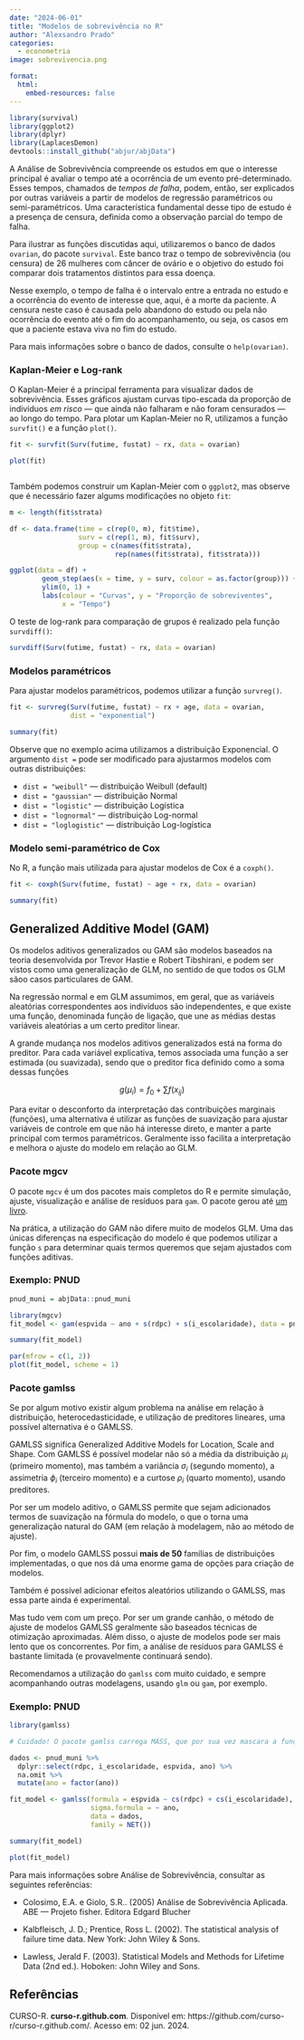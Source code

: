 ```yaml
---
date: "2024-06-01"                                    
title: "Modelos de sobrevivência no R" 
author: "Alexsandro Prado"                            
categories:                                           
  - econometria
image: sobrevivencia.png

format:
  html:
    embed-resources: false
---
```


```r
library(survival)
library(ggplot2)
library(dplyr)
library(LaplacesDemon)
devtools::install_github("abjur/abjData")
```

A Análise de Sobrevivência compreende os estudos em que o interesse principal é avaliar o tempo até a ocorrência de um evento pré-determinado. Esses tempos, chamados de *tempos de falha*, podem, então, ser explicados por outras variáveis a partir de modelos de regressão paramétricos ou semi-paramétricos. Uma característica fundamental desse tipo de estudo é a presença de censura, definida como a observação parcial do tempo de falha.

Para ilustrar as funções discutidas aqui, utilizaremos o banco de dados `ovarian`, do pacote `survival`. Este banco traz o tempo de sobrevivência (ou censura) de 26 mulheres com câncer de ovário e o objetivo do estudo foi comparar dois tratamentos distintos para essa doença.

Nesse exemplo, o tempo de falha é o intervalo entre a entrada no estudo e a ocorrência do evento de interesse que, aqui, é a morte da paciente. A censura neste caso é causada pelo abandono do estudo ou pela não ocorrência do evento até o fim do acompanhamento, ou seja, os casos em que a paciente estava viva no fim do estudo.

Para mais informações sobre o banco de dados, consulte o `help(ovarian)`.

### Kaplan-Meier e Log-rank

O Kaplan-Meier é a principal ferramenta para visualizar dados de sobrevivência. Esses gráficos ajustam curvas tipo-escada da proporção de indivíduos *em risco* --- que ainda não falharam e não foram censurados --- ao longo do tempo. Para plotar um Kaplan-Meier no R, utilizamos a função `survfit()` e a função `plot()`.

```r

fit <- survfit(Surv(futime, fustat) ~ rx, data = ovarian)

plot(fit)



```

Também podemos construir um Kaplan-Meier com o `ggplot2`, mas observe que é necessário fazer algums modificações no objeto `fit`:

```r

m <- length(fit$strata)

df <- data.frame(time = c(rep(0, m), fit$time),
                 surv = c(rep(1, m), fit$surv),
                 group = c(names(fit$strata), 
                          rep(names(fit$strata), fit$strata)))

ggplot(data = df) +  
        geom_step(aes(x = time, y = surv, colour = as.factor(group))) +
        ylim(0, 1) +
        labs(colour = "Curvas", y = "Proporção de sobreviventes",
             x = "Tempo") 

```

O teste de log-rank para comparação de grupos é realizado pela função `survdiff()`:

```r

survdiff(Surv(futime, fustat) ~ rx, data = ovarian)

```

### Modelos paramétricos

Para ajustar modelos paramétricos, podemos utilizar a função `survreg()`.

```r

fit <- survreg(Surv(futime, fustat) ~ rx + age, data = ovarian, 
               dist = "exponential")

summary(fit)

```

Observe que no exemplo acima utilizamos a distribuição Exponencial. O argumento `dist =` pode ser modificado para ajustarmos modelos com outras distribuições:

-   `dist = "weibull"` --- distribuição Weibull (default)
-   `dist = "gaussian"` --- distribuição Normal
-   `dist = "logistic"` --- distribuição Logística
-   `dist = "lognormal"` --- distribuição Log-normal
-   `dist = "loglogistic"` --- distribuição Log-logística

### Modelo semi-paramétrico de Cox

No R, a função mais utilizada para ajustar modelos de Cox é a `coxph()`.

```r
fit <- coxph(Surv(futime, fustat) ~ age + rx, data = ovarian)

summary(fit)
```

## Generalized Additive Model (GAM)

Os modelos aditivos generalizados ou GAM são modelos baseados na teoria desenvolvida por Trevor Hastie e Robert Tibshirani, e podem ser vistos como uma generalização de GLM, no sentido de que todos os GLM sãoo casos particulares de GAM.

Na regressão normal e em GLM assumimos, em geral, que as variáveis aleatórias correspondentes aos indivíduos são independentes, e que existe uma função, denominada função de ligação, que une as médias destas variáveis aleatórias a um certo preditor linear.

A grande mudança nos modelos aditivos generalizados está na forma do preditor. Para cada variável explicativa, temos associada uma função a ser estimada (ou suavizada), sendo que o preditor fica definido como a soma dessas funções

$$
g(\mu_i) = f_0 + \sum f(x_{ij})
$$

Para evitar o desconforto da interpretação das contribuições marginais (funções), uma alternativa é utilizar as funções de suavização para ajustar variáveis de controle em que não há interesse direto, e manter a parte principal com termos paramétricos. Geralmente isso facilita a interpretação e melhora o ajuste do modelo em relação ao GLM.

### Pacote mgcv

O pacote `mgcv` é um dos pacotes mais completos do R e permite simulação, ajuste, visualização e análise de resíduos para `gam`. O pacote gerou até [um livro](http://books.google.co.uk/books?id=hr17lZC-3jQC).

Na prática, a utilização do GAM não difere muito de modelos GLM. Uma das únicas diferenças na especificação do modelo é que podemos utilizar a função `s` para determinar quais termos queremos que sejam ajustados com funções aditivas.

### Exemplo: PNUD

```r
pnud_muni = abjData::pnud_muni

library(mgcv)
fit_model <- gam(espvida ~ ano + s(rdpc) + s(i_escolaridade), data = pnud_muni, family = Gamma)

summary(fit_model)

par(mfrow = c(1, 2))
plot(fit_model, scheme = 1)
```

### Pacote gamlss

Se por algum motivo existir algum problema na análise em relação à distribuição, heterocedasticidade, e utilização de preditores lineares, uma possível alternativa é o GAMLSS.

GAMLSS significa Generalized Additive Models for Location, Scale and Shape. Com GAMLSS é possível modelar não só a média da distribuição $\mu_i$ (primeiro momento), mas também a variância $\sigma_i$ (segundo momento), a assimetria $\phi_i$ (terceiro momento) e a curtose $\rho_i$ (quarto momento), usando preditores.

Por ser um modelo aditivo, o GAMLSS permite que sejam adicionados termos de suavização na fórmula do modelo, o que o torna uma generalização natural do GAM (em relação à modelagem, não ao método de ajuste).

Por fim, o modelo GAMLSS possui **mais de 50** famílias de distribuições implementadas, o que nos dá uma enorme gama de opções para criação de modelos.

Também é possível adicionar efeitos aleatórios utilizando o GAMLSS, mas essa parte ainda é experimental.

Mas tudo vem com um preço. Por ser um grande canhão, o método de ajuste de modelos GAMLSS geralmente são baseados técnicas de otimização aproximadas. Além disso, o ajuste de modelos pode ser mais lento que os concorrentes. Por fim, a análise de resíduos para GAMLSS é bastante limitada (e provavelmente continuará sendo).

Recomendamos a utilização do `gamlss` com muito cuidado, e sempre acompanhando outras modelagens, usando `glm` ou `gam`, por exemplo.

### Exemplo: PNUD

```r
library(gamlss)

# Cuidado! O pacote gamlss carrega MASS, que por sua vez mascara a função select do dplyr.

dados <- pnud_muni %>% 
  dplyr::select(rdpc, i_escolaridade, espvida, ano) %>% 
  na.omit %>% 
  mutate(ano = factor(ano))

fit_model <- gamlss(formula = espvida ~ cs(rdpc) + cs(i_escolaridade),
                    sigma.formula = ~ ano,
                    data = dados, 
                    family = NET())

summary(fit_model)

plot(fit_model)
```

Para mais informações sobre Análise de Sobrevivência, consultar as seguintes referências:

-   Colosimo, E.A. e Giolo, S.R.. (2005) Análise de Sobrevivência Aplicada. ABE --- Projeto fisher. Editora Edgard Blucher

-   Kalbfleisch, J. D.; Prentice, Ross L. (2002). The statistical analysis of failure time data. New York: John Wiley & Sons.

-   Lawless, Jerald F. (2003). Statistical Models and Methods for Lifetime Data (2nd ed.). Hoboken: John Wiley and Sons.

## Referências

CURSO-R. **curso-r.github.com**. Disponível em: https://github.com/curso-r/curso-r.github.com/. Acesso em: 02 jun. 2024.

